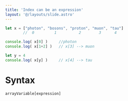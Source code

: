 ```yaml
---
title: 'Index can be an expression'
layout: '@/layouts/slide.astro'
---
```


```javascript
let x = ["photon", "bosons", "proton", "muon", "tau"]
        //  0         1          2        3      4

console.log( x[0] )     //photon
console.log( x[1+2] )   // x[3] --> muon

let y = 4
console.log( x[y] )     // x[4] --> tau

```

# Syntax

```javascript
arrayVariable[expression]
```
